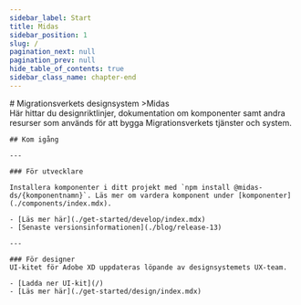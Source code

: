 ```yaml
---
sidebar_label: Start
title: Midas
sidebar_position: 1
slug: /
pagination_next: null
pagination_prev: null
hide_table_of_contents: true
sidebar_class_name: chapter-end
---
```



<div className="row">
  <div className="col col--8">
    # Migrationsverkets designsystem
    >Midas
    <br />
    Här hittar du designriktlinjer, dokumentation om komponenter samt andra resurser som används för att bygga Migrationsverkets tjänster och system.
    <div style={{marginBottom: '2rem'}}>
      <InfoBanner
        type="info"
        title="Status: Beta"
        message="Migrationsverkets designsystem är för närvarande i beta-stadiet. Information på denna dokumentationsweb är i vissa fall ofullständig och kan ändras med kort varsel."
      />
    </div>

    ## Kom igång

    ---

    ### För utvecklare
    
    Installera komponenter i ditt projekt med `npm install @midas-ds/{komponentnamn}`. Läs mer om vardera komponent under [komponenter](./components/index.mdx).

    - [Läs mer här](./get-started/develop/index.mdx)
    - [Senaste versionsinformationen](./blog/release-13)

    ---

    ### För designer
    UI-kitet för Adobe XD uppdateras löpande av designsystemets UX-team.

    - [Ladda ner UI-kit](/)
    - [Läs mer här](./get-started/design/index.mdx)
  </div>
</div>